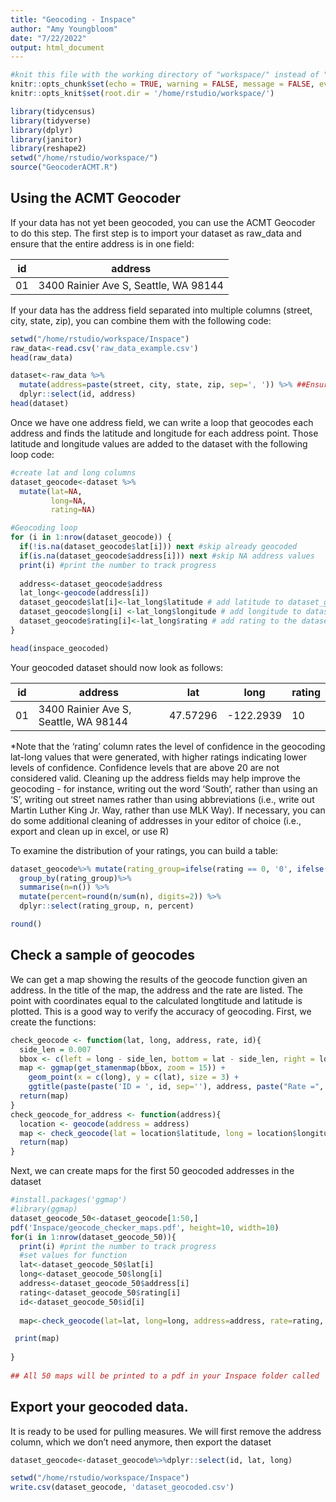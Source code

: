 ```yaml
---
title: "Geocoding - Inspace"
author: "Amy Youngbloom"
date: "7/22/2022"
output: html_document
---
```


```r
#knit this file with the working directory of "workspace/" instead of "workspace/examples"
knitr::opts_chunk$set(echo = TRUE, warning = FALSE, message = FALSE, eval=FALSE)
knitr::opts_knit$set(root.dir = '/home/rstudio/workspace/')
```

```r
library(tidycensus)
library(tidyverse)
library(dplyr)
library(janitor)
library(reshape2)
setwd("/home/rstudio/workspace/")
source("GeocoderACMT.R")
```

## Using the ACMT Geocoder

If your data has not yet been geocoded, you can use the ACMT Geocoder to do this step. The first step is to import your dataset as raw_data and ensure that the entire address is in one field:


| id  |  address                              | 
|-----|---------------------------------------|
| 01  | 3400 Rainier Ave S, Seattle, WA 98144 | 


If your data has the address field separated into multiple columns (street, city, state, zip), you can combine them with the following code: 

```r
setwd("/home/rstudio/workspace/Inspace")
raw_data<-read.csv('raw_data_example.csv')
head(raw_data)

dataset<-raw_data %>%
  mutate(address=paste(street, city, state, zip, sep=', ')) %>% ##Ensure your dataset has these column names
  dplyr::select(id, address)
head(dataset)

```


Once we have one address field, we can write a loop that geocodes each address and finds the latitude and longitude for each address point. Those latitude and longitude values are added to the dataset with the following loop code: 

```r
#create lat and long columns
dataset_geocode<-dataset %>%
  mutate(lat=NA, 
         long=NA, 
         rating=NA)
```

```r

#Geocoding loop
for (i in 1:nrow(dataset_geocode)) {
  if(!is.na(dataset_geocode$lat[i])) next #skip already geocoded
  if(is.na(dataset_geocode$address[i])) next #skip NA address values
  print(i) #print the number to track progress
  
  address<-dataset_geocode$address
  lat_long<-geocode(address[i])
  dataset_geocode$lat[i]<-lat_long$latitude # add latitude to dataset_geocode
  dataset_geocode$long[i] <-lat_long$longitude # add longitude to dataset_geocode
  dataset_geocode$rating[i]<-lat_long$rating # add rating to the dataset_geocode
}

head(inspace_geocoded)
```

Your geocoded dataset should now look as follows: 

| id  |  address                              | lat     |  long     | rating  |
|-----|---------------------------------------|---------|-----------|---------|
| 01  | 3400 Rainier Ave S, Seattle, WA 98144 | 47.57296| -122.2939 | 10      |


*Note that the 'rating' column rates the level of confidence in the geocoding lat-long values that were generated, with higher ratings indicating lower levels of confidence. Confidence levels that are above 20 are not considered valid. Cleaning up the address fields may help improve the geocoding - for instance, writing out the word 'South', rather than using an 'S', writing out street names rather than using abbreviations (i.e., write out Martin Luther King Jr. Way, rather than use MLK Way). If necessary, you can do some additional cleaning of addresses in your editor of choice (i.e., export and clean up in excel, or use R)

To examine the distribution of your ratings, you can build a table: 

```r

dataset_geocode%>% mutate(rating_group=ifelse(rating == 0, '0', ifelse(rating>0 & rating<6, '1-5', ifelse(rating>5 & rating<11, '6-11', ifelse(rating >10 & rating<21, '11-20', ifelse(rating>20, '20 or higher', NA))))))%>%
  group_by(rating_group)%>%
  summarise(n=n()) %>% 
  mutate(percent=round(n/sum(n), digits=2)) %>%
  dplyr::select(rating_group, n, percent)

round()
```


## Check a sample of geocodes 

We can get a map showing the results of the geocode function given an address. In the title of the map, the address and the rate are listed. The point with coordinates equal to the calculated longtitude and latitude is plotted. This is a good way to verify the accuracy of geocoding. First, we create the functions: 

```r

check_geocode <- function(lat, long, address, rate, id){
  side_len = 0.007
  bbox <- c(left = long - side_len, bottom = lat - side_len, right = long + side_len, top = lat + side_len)
  map <- ggmap(get_stamenmap(bbox, zoom = 15)) +
    geom_point(x = c(long), y = c(lat), size = 3) +
    ggtitle(paste(paste('ID = ', id, sep=''), address, paste("Rate =", rate, sep = ""), sep='\n'))
  return(map)
}
check_geocode_for_address <- function(address){
  location <- geocode(address = address)
  map <- check_geocode(lat = location$latitude, long = location$longitude, address = address, rate = location$rating)
  return(map)
}

```

Next, we can create maps for the first 50 geocoded addresses in the dataset

```r
#install.packages('ggmap')
#library(ggmap)
dataset_geocode_50<-dataset_geocode[1:50,]
pdf('Inspace/geocode_checker_maps.pdf', height=10, width=10)
for(i in 1:nrow(dataset_geocode_50)){
  print(i) #print the number to track progress
  #set values for function
  lat<-dataset_geocode_50$lat[i]
  long<-dataset_geocode_50$long[i]
  address<-dataset_geocode_50$address[i]
  rating<-dataset_geocode_50$rating[i]
  id<-dataset_geocode_50$id[i]
  
  map<-check_geocode(lat=lat, long=long, address=address, rate=rating, id=id)

 print(map)
 
} 
  
## All 50 maps will be printed to a pdf in your Inspace folder called 'geocoder_checker_maps.pdf'; Open the pdf to check mapping. 


```


## Export your geocoded data. 
It is ready to be used for pulling measures. We will first remove the address column, which we don't need anymore, then export the dataset

```r

dataset_geocode<-dataset_geocode%>%dplyr::select(id, lat, long)

setwd("/home/rstudio/workspace/Inspace")
write.csv(dataset_geocode, 'dataset_geocoded.csv')

```
